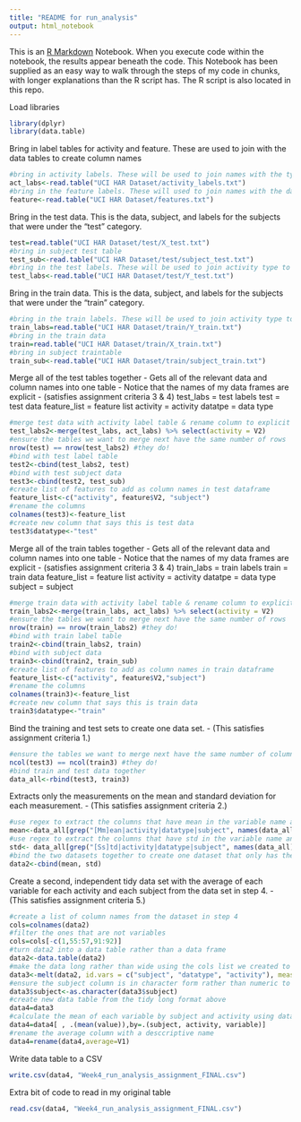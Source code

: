 ```yaml
---
title: "README for run_analysis"
output: html_notebook
---
```


This is an [R Markdown](http://rmarkdown.rstudio.com) Notebook. When you execute code within the notebook, the results appear beneath the code. This Notebook has been supplied as an easy way to walk through the steps of my code in chunks, with longer explanations than the R script has. The R script is also located in this repo.

Load libraries
```r
library(dplyr)
library(data.table)
```

Bring in label tables for activity and feature. These are used to join with the data tables to create column names 
```r
#bring in activity labels. These will be used to join names with the type of activity
act_labs<-read.table("UCI HAR Dataset/activity_labels.txt")
#bring in the feature labels. These will used to join names with the data types
feature<-read.table("UCI HAR Dataset/features.txt")
```

Bring in the test data. This is the data, subject, and labels for the subjects that were under the "test" category.
```r
test=read.table("UCI HAR Dataset/test/X_test.txt")
#bring in subject test table
test_sub<-read.table("UCI HAR Dataset/test/subject_test.txt")
#bring in the test labels. These will be used to join activity type to the results in the test table
test_labs<-read.table("UCI HAR Dataset/test/Y_test.txt")
```

Bring in the train data. This is the data, subject, and labels for the subjects that were under the "train" category.
```r
#bring in the train labels. These will be used to join activity type to the results in the train table
train_labs=read.table("UCI HAR Dataset/train/Y_train.txt")
#bring in the train data
train=read.table("UCI HAR Dataset/train/X_train.txt")
#bring in subject traintable
train_sub<-read.table("UCI HAR Dataset/train/subject_train.txt")
```

Merge all of the test tables together
        - Gets all of the relevant data and column names into one table 
        - Notice that the names of my data frames are explicit - (satisfies assignment criteria 3 & 4)
                test_labs = test labels
                test = test data
                feature_list = feature list
                activity = activity
                datatpe = data type
```r
#merge test data with activity label table & rename column to explicit name (activity = V2)
test_labs2<-merge(test_labs, act_labs) %>% select(activity = V2)
#ensure the tables we want to merge next have the same number of rows
nrow(test) == nrow(test_labs2) #they do!
#bind with test label table
test2<-cbind(test_labs2, test)
#bind with test subject data
test3<-cbind(test2, test_sub)
#create list of features to add as column names in test dataframe
feature_list<-c("activity", feature$V2, "subject")
#rename the columns
colnames(test3)<-feature_list
#create new column that says this is test data
test3$datatype<-"test"
```

Merge all of the train tables together
        - Gets all of the relevant data and column names into one table 
        - Notice that the names of my data frames are explicit - (satisfies assignment criteria 3 & 4)
                train_labs = train labels
                train = train data
                feature_list = feature list
                activity = activity
                datatpe = data type
                subject = subject
```r
#merge train data with activity label table & rename column to explicit name (activity = V2)
train_labs2<-merge(train_labs, act_labs) %>% select(activity = V2)
#ensure the tables we want to merge next have the same number of rows
nrow(train) == nrow(train_labs2) #they do!
#bind with train label table
train2<-cbind(train_labs2, train)
#bind with subject data
train3<-cbind(train2, train_sub)
#create list of features to add as column names in train dataframe
feature_list<-c("activity", feature$V2,"subject")
#rename the columns
colnames(train3)<-feature_list
#create new column that says this is train data
train3$datatype<-"train"
```

Bind the training and test sets to create one data set.
        - (This satisfies assignment criteria 1.)
```r
#ensure the tables we want to merge next have the same number of columns
ncol(test3) == ncol(train3) #they do!
#bind train and test data together
data_all<-rbind(test3, train3)
```

Extracts only the measurements on the mean and standard deviation for each measurement.
        - (This satisfies assignment criteria 2.)
```r
#use regex to extract the columns that have mean in the variable name and create new dataframe
mean<-data_all[grep("[Mm]ean|activity|datatype|subject", names(data_all))]
#use regex to extract the columns that have std in the variable name and create new dataframe
std<- data_all[grep("[Ss]td|activity|datatype|subject", names(data_all))]
#bind the two datasets together to create one dataset that only has the means and std
data2<-cbind(mean, std)
```

Create a second, independent tidy data set with the average of each variable for each activity and each subject from the data set in step 4.
        - (This satisfies assignment criteria 5.)
```r
#create a list of column names from the dataset in step 4
cols=colnames(data2)
#filter the ones that are not variables
cols=cols[-c(1,55:57,91:92)]
#turn data2 into a data table rather than a data frame
data2<-data.table(data2)
#make the data long rather than wide using the cols list we created to name the variable columns
data3<-melt(data2, id.vars = c("subject", "datatype", "activity"), measure.vars=cols)
#ensure the subject column is in character form rather than numeric to keep R from treating it as a number
data3$subject<-as.character(data3$subject)
#create new data table from the tidy long format above
data4=data3
#calculate the mean of each variable by subject and activity using data.table
data4=data4[ , .(mean(value)),by=.(subject, activity, variable)]
#rename the average column with a desccriptive name
data4=rename(data4,average=V1)
```

Write data table to a CSV
```r
write.csv(data4, "Week4_run_analysis_assignment_FINAL.csv")
```

Extra bit of code to read in my original table
```r
read.csv(data4, "Week4_run_analysis_assignment_FINAL.csv")
```